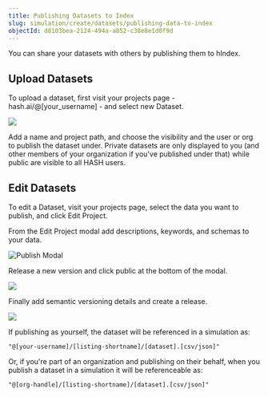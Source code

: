```yaml
---
title: Publishing Datasets to Index
slug: simulation/create/datasets/publishing-data-to-index
objectId: d8103bea-2124-494a-a852-c38e8e1d0f9d
---
```


You can share your datasets with others by publishing them to hIndex.

## Upload Datasets

To upload a dataset, first visit your projects page - hash.ai/@\[your_username\] - and select new Dataset.

![](https://cdn-us1.hash.ai/site/docs/kapture-2021-06-06-at-21.00.44%20%283%29%20%283%29%20%283%29%20%281%29%20%283%29.gif)

Add a name and project path, and choose the visibility and the user or org to publish the dataset under. Private datasets are only displayed to you \(and other members of your organization if you've published under that\) while public are visible to all HASH users.

## Edit Datasets

To edit a Dataset, visit your projects page, select the data you want to publish, and click Edit Project.

From the Edit Project modal add descriptions, keywords, and schemas to your data.

![Publish Modal](https://cdn-us1.hash.ai/site/docs/screen-shot-2020-05-12-at-1.22.27-pm.png)

Release a new version and click public at the bottom of the modal.

![](https://cdn-us1.hash.ai/site/docs/screenshot-2020-10-30-144523.png)

Finally add semantic versioning details and create a release.

![](https://cdn-us1.hash.ai/site/docs/screenshot-2020-10-30-144826.png)

If publishing as yourself, the dataset will be referenced in a simulation as:

```text
"@[your-username]/[listing-shortname]/[dataset].[csv/json]"
```

Or, if you're part of an organization and publishing on their behalf, when you publish a dataset in a simulation it will be referenceable as:

```text
"@[org-handle]/[listing-shortname]/[dataset].[csv/json]"
```
